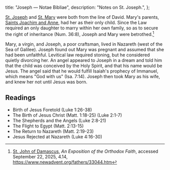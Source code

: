   title: "Joseph — Notae Bibliae",
  description: "Notes on St. Joseph.",
};

<Initial text="Joseph"/>

[St. Joseph](/glossary/names#joseph) and [St. Mary](/people/saints/mary) were both from the line of David. Mary's parents, [Saints Joachim and Anne](/people/saints/joachim-and-anne), had her as their only child. Since the Law required an only daughter to marry within her own family, so as to secure the right of inheritance (Num. 36:8), Joseph and Mary were betrothed.[^1]

Mary, a virgin, and Joseph, a poor craftsman, lived in Nazareth (west of the Sea of Galilee). Joseph found out Mary was pregnant and assumed that she had been unfaithful. Levitical law required stoning, but he considered quietly divorcing her. An angel appeared to Joseph in a dream and told him that the child was conceived by the Holy Spirit, and that his name would be Jesus. The angel said that he would fulfill Isaiah's prophecy of Immanuel, which means "God with us" (Isa. 7:14). Joseph then took Mary as his wife, and knew her not until Jesus was born.

## Readings

- Birth of Jesus Foretold (Luke 1:26-38)
- The Birth of Jesus Christ (Matt. 1:18-25) (Luke 2:1-7)
- The Shepherds and the Angels (Luke 2:8-21)
- The Flight to Egypt (Matt. 2:13-15)
- The Return to Nazareth (Matt. 2:19-23)
- Jesus Rejected at Nazareth (Luke 4:16-30)

[^1]: [St. John of Damascus](/people/saints/john-of-damascus), *An Exposition of the Orthodox Faith*, accessed September 22, 2025, 4.14, https://www.newadvent.org/fathers/33044.htm
